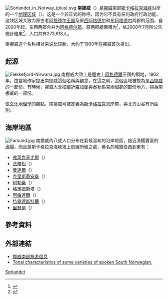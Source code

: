 [[File:Sorlandet_in_Norway_(plus).svg|thumb]]
'''南挪威'''（{{lang-no|Sørlandet}}）是[[挪威|挪威]]南部[[斯卡格拉克海峽|斯卡格拉克海峽]]沿岸的一个[[挪威分區|地理区域]]（{{lang|no|landsdel}}）。这是一个非正式的称呼，因为它不具有任何政府行政功能。这块区域大致为原古老[[阿格德尔郡|阿格德尔王国]]及原[[西阿格德尔|西阿格德尔]]和[[东阿格德尔|东阿格德尔]]两郡的范围。自2020年起，东西两郡合并为[[阿格德尔郡|阿格德尔郡]]。原两郡總面積为{{convert|16493|sqkm|sqmi|0}}<ref>{{cite web |url=http://www.statkart.no/?module=Files;action=File.getFile;ID=24831 |work=Statens kartverk |title=Arealstatistikk for 2006 |date=2006-01-01 |language=no |accessdate=2008-08-28 |archive-url=https://www.webcitation.org/68TtuyvAK?url=http://www.statkart.no/filestore/Profil/Areal_milj_og_plan_gml_dok/Arealstatistikk-2006-01-092.xls |archive-date=2012-06-17 |dead-url=yes }}</ref>，依2008年7月所公告統計結果<ref>{{cite web |url=http://www.ssb.no/folkendrkv/ |work=Statistisk Sentralbyrå |title=Kvartalsvise befolkningsendringer |language=no |accessdate=2008-08-28 |archive-date=2018-12-26 |archive-url=https://web.archive.org/web/20181226091420/https://www.ssb.no/folkendrkv |dead-url=no }}</ref>，人口共有273,818人。

南挪威这个名称相对来说比较新，大约于1900年在挪威首次提出。

== 起源 ==
[[File:Flekkefjord-Nirwana.jpg|thumb]]
南挪威大致上是歷史上[[阿格德爾|阿格德爾]]王國的領地，1902年，由當地作家{{link-no|威爾海姆·克拉格|Vilhelm Krag}}提出南挪威這個名稱與觀念，在這之前，這個區域被視為是[[西挪威|西挪威]]的一部份。有時候，挪威人會把鄰近[[羅加蘭|羅加蘭]]與[[泰勒馬克|泰勒馬克]]兩個郡的部份地方，視為南挪威的一部份。

依[[文化地理學|文化地理學]]的觀點，南挪威可被定義為[[斯卡格拉克海峽|斯卡格拉克]]海岸帶，與北方山谷有所區別。

== 海岸地區 ==
[[File:Farsund.jpg|thumb]]
南挪威內八成人口分布在氣候溫和的沿岸地區，接近漁獲豐富的[[漁場|漁場]]，而且是斯卡格拉克海峽海上航線所經之處，著名的城鎮從西到東有：

*[[弗萊克菲尤爾|弗萊克菲尤爾]]（{{lang|no|Flekkefjord}}）
*[[法爾松|法爾松]]（{{lang|no|Farsund}}）
*[[曼達爾|曼達爾]]（{{lang|no|Mandal}}）
*[[克里斯蒂安桑|克里斯蒂安桑]]（{{lang|no|Kristiansand}}）
*[[利勒桑|利勒桑]]（{{lang|no|Lillesand}}）
*[[格里姆斯塔|格里姆斯塔]]（{{lang|no|Grimstad}}）
*[[阿倫達爾|阿倫達爾]]（{{lang|no|Arendal}}）
*[[特韋德斯特蘭|特韋德斯特蘭]]（{{lang|no|Tvedestrand}}）
*[[里瑟爾|里瑟爾]]（{{lang|no|Risør}}）

== 參考資料 ==
{{reflist}}

== 外部連結 ==
* [https://www.visitnorway.cn/places-to-go/southern-norway/?_ga=2.63559535.1955438482.1582538352-883989178.1582538352 挪威南部旅游信息] {{Wayback|url=https://www.visitnorway.cn/places-to-go/southern-norway/?_ga=2.63559535.1955438482.1582538352-883989178.1582538352 |date=20200812155349 }} {{zh}}
* [https://web.archive.org/web/20040912082006/http://pan.hf.ntnu.no/NordPros8/Nilsen.pdf Tonal characteristics of some varieties of spoken South Norwegian.]

[[Category:挪威分區|Sørlandet]]